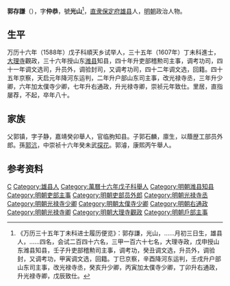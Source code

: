 {{Otheruses|other=名为郭仲恭的其他人物|郭仲恭}}

'''郭存謙'''（{{bd|？||？||}}），字'''仲恭'''，號'''光山'''<ref>《万历三十五年丁未科进士履历便览》：郭存謙，光山，……月初三日生，雄县人，……四名，会试二百四十六名，三甲一百六十七名，大理寺政，戊申授山东潍县知县，壬子升吏部稽勲司主事，调考功，癸丑调文选，升员外，调验封，又调考功，甲寅调文选，回籍。丁巳京察，辛酉降河东运判，壬戌升户部山东司主事，改光禄寺丞，癸亥升少卿，丙寅加太僕寺少卿，丁卯升右通政，升光禄寺卿，戊辰致仕。</ref>，[[直隶|直隶]][[保定府|保定府]][[雄县|雄县]]人，[[明朝|明朝]]政治人物。

== 生平 ==
万历十六年（1588年）戊子科順天乡试举人，三十五年（1607年）丁未科進士，[[大理寺|大理寺]]觀政，三十六年授山东[[潍县|潍县]]知县，四十年升吏部稽勲司主事，调考功司，四十一年调文选司，升员外，调验封司，又调考功司，四十二年调文选，回籍。四十五年京察，天启元年降河东运判，二年升户部山东司主事，改光禄寺丞，三年升少卿，六年加太僕寺少卿，七年升右通政，升光禄寺卿，崇祯元年致仕。里居，直指屡荐，不起，卒年八十。

== 家族 ==
父郭镇，字子静，嘉靖癸卯舉人，官临朐知县。子郭石麟，廪生，以蔭歴工部员外郎。孫[[郭沆|郭沆]]，中崇祯十六年癸未武[[探花|探花]]。郭濬，康熙丙午舉人。

==参考资料==
{{reflist}}

{{萬曆三十五年丁未科殿試金榜}}

{{Authority control}}

{{DEFAULTSORT:}}
[[Category:郭姓|C]]
[[Category:雄县人|Category:雄县人]]
[[Category:萬曆十六年戊子科舉人|Category:萬曆十六年戊子科舉人]]
[[Category:明朝潍县知县|Category:明朝潍县知县]]
[[Category:明朝吏部主事|Category:明朝吏部主事]]
[[Category:明朝吏部员外郎|Category:明朝吏部员外郎]]
[[Category:明朝光禄寺丞|Category:明朝光禄寺丞]]
[[Category:明朝光禄寺少卿|Category:明朝光禄寺少卿]]
[[Category:明朝太僕寺少卿|Category:明朝太僕寺少卿]]
[[Category:明朝右通政|Category:明朝右通政]]
[[Category:明朝光禄寺卿|Category:明朝光禄寺卿]]
[[Category:明朝大理寺觀政|Category:明朝大理寺觀政]]
[[Category:明朝戶部主事|Category:明朝戶部主事]]


{{明朝人物小作品}}